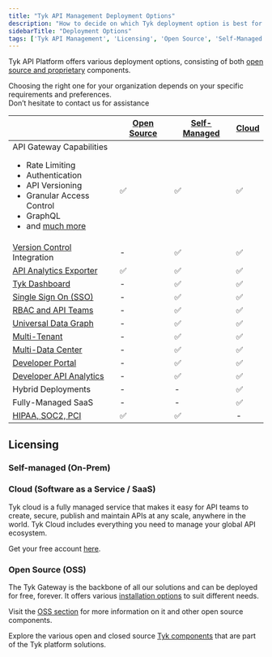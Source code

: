 ```yaml
---
title: "Tyk API Management Deployment Options"
description: "How to decide on which Tyk deployment option is best for you"
sidebarTitle: "Deployment Options"
tags: ['Tyk API Management', 'Licensing', 'Open Source', 'Self-Managed', 'Tyk Cloud', 'API Gateway']
---
```



Tyk API Platform offers various deployment options, consisting of both [open source and proprietary](/mintdocs/tyk-stack)
components.

Choosing the right one for your organization depends on your specific requirements and preferences.
<br />Don’t hesitate to contact us for assistance <ButtonLeft href="https://tyk.io/contact/" color="green" content="Contact us" />

|                                                                                                                                                                                                                                    | [Open Source](/mintdocs/tyk-open-source)  |   [Self-Managed](/mintdocs/tyk-self-managed#installation-options-for-tyk-self-managed)      |  [Cloud](https://account.cloud-ara.tyk.io/signup)
|------------------------------------------------------------------------------------------------------------------------------------------------------------------------------------------------------------------------------------|----------------|-------------------|---------
| API Gateway Capabilities <br /> <ul><li>Rate Limiting</li><li>Authentication</li> <li>API Versioning</li><li>Granular Access Control</li><li>GraphQL</li>  <li>and [much more](/mintdocs/tyk-open-source)</li></ul> | ✅             |✅	              |✅
| [Version Control](/mintdocs/api-management/automations/sync) Integration                                                                                                                                                      | -		      |✅	              |✅
| [API Analytics Exporter](/mintdocs/tyk-pump)                                                                                                                                                                                   | ✅		      |✅	              |✅	 
| [Tyk Dashboard](/mintdocs/tyk-dashboard)                                                                                                                                                                                       | -	          |✅	              |✅	 
| [Single Sign On (SSO)](/mintdocs/api-management/external-service-integration#single-sign-on-sso)                                                                                                                                                         | -	          |✅	              |✅	      
| [RBAC and API Teams](/mintdocs/api-management/user-management#)                                                                                                                                                                             | -	          |✅	              |✅	      
| [Universal Data Graph](/mintdocs/api-management/data-graph#overview)                                                                                                                                                                         | -	          |✅	              |✅	      
| [Multi-Tenant](/mintdocs/api-management/dashboard-configuration#organizations)                                                                                                                                           | -	          |✅	              |✅	      
| [Multi-Data Center](/mintdocs/api-management/mdcb#managing-geographically-distributed-gateways-to-minimize-latency-and-protect-data-sovereignty)                                                                                                                                                                           | -	          |✅	              |✅	      
| [Developer Portal](/mintdocs/tyk-developer-portal)                                                                                                                                                                             | -		      |✅	              |✅	 
| [Developer API Analytics](/mintdocs/api-management/dashboard-configuration#traffic-analytics)                                                                                                                                                                   | -		      |✅	              |✅	   
| Hybrid Deployments                                                                                                                                                                                                                 | -		      |-	              |✅
| Fully-Managed SaaS                                                                                                                                                                                                                 | -		      |-	              |✅
| [HIPAA, SOC2, PCI](https://tyk.io/governance-and-auditing/)                                                                                                                                                                        | ✅		      |✅	              | -


## Licensing

### Self-managed (On-Prem)

<SelfManagedLicensingInclude/>

### Cloud (Software as a Service / SaaS)

Tyk cloud is a fully managed service that makes it easy for API teams to create, secure, publish and maintain APIs at any scale, anywhere in the world. Tyk Cloud includes everything you need to manage your global API ecosystem.

Get your free account [here](https://tyk.io/sign-up/).

### Open Source (OSS)

The Tyk Gateway is the backbone of all our solutions and can be deployed for free, forever. It offers various [installation options](/mintdocs/tyk-open-source#installation-options-for-tyk-gateway) to suit different needs.

Visit the [OSS section](/mintdocs/tyk-open-source) for more information on it and other open source components.

Explore the various open and closed source [Tyk components](/mintdocs/tyk-stack) that are part of the Tyk platform solutions.
